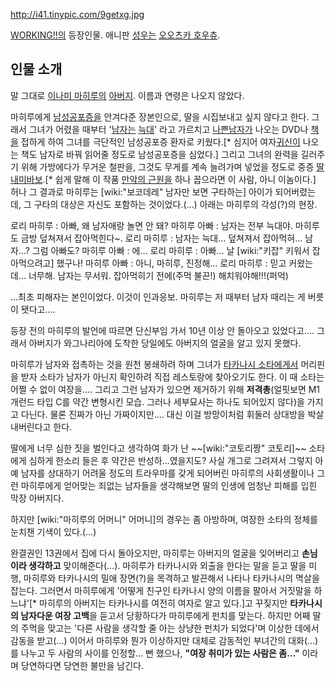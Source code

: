 http://i41.tinypic.com/9getxg.jpg

[[WORKING!!]]의 등장인물. 애니판 [[성우]]는 [[오오츠카 호우츄]].

== 인물 소개 ==
말 그대로 [[이나미 마히루]]의 [[아버지]]. 이름과 연령은 나오지 않았다.

마히루에게 [[남성공포증]]을 안겨다준 장본인으로, 딸을 시집보내고 싶지 않다고 한다. 그래서 그녀가 어렸을 때부터 '[[남자]]는 [[늑대]]' 라고 가르치고 [[나쁜남자]]가 나오는 DVD나 [[책]]을 접하게 하여 그녀를 극단적인 남성공포증 환자로 키웠다.[* 심지어 여자[[귀신]]이 나오는 책도 남자로 바꿔 읽어줄 정도로 남성공포증을 심었다.] 그리고 그녀의 완력을 길러주기 위해 가방에다가 무거운 철판을, 그것도 무게를 계속 늘려가며 넣었을 정도로 중증 [[딸내미바보]].[* 쉽게 말해 이 작품 [[만악의 근원]]을 하나 꼽으라면 이 사람, 아니 이놈이다.]
허나 그 결과로 마히루는 [wiki:"보코데레" 남자만 보면 구타하는] 아이가 되어버렸는데, 그 구타의 대상은 자신도 포함하는 것이었다.(…) 아래는 마히루의 각성(?)의 현장.

로리 마히루 : 아빠, 왜 남자애랑 놀면 안 돼?
마히루 아빠 : 남자는 전부 늑대야. 마히루도 금방 덮쳐져서 잡아먹힌다~. 
로리 마히루 : 남자는 늑대… 덮쳐져서 잡아먹혀… 남자…? 그럼 아빠도?
마히루 아빠 : 에…
로리 마히루 : 아빠… 날 [wiki:"키잡" 키워서 잡아먹으려고] 했구나! 
마히루 아빠 : 아니, 마히루, 진정해…
로리 마히루 : 믿고 커왔는데… 너무해. 남자는 무서워. 잡아먹히기 전에(주먹 불끈!) 해치워야해!!!(퍼억)

…최초 피해자는 본인이었다. 이것이 인과응보. 마히루는 저 때부터 남자 때리는 게 버릇이 됏다고…. 

등장 전의 마히루의 발언에 따르면 단신부임 가서 10년 이상 안 돌아오고 있었다고…. 그래서 아버지가 와그나리아에 도착한 당일에도 아버지의 얼굴을 알고 있지 못했다.

마히루가 남자와 접촉하는 것을 원천 봉쇄하려 하며 그녀가 [[타카나시 소타]]에게서 머리핀을 받자 소타가 남자가 아닌지 확인하려 직접 레스토랑에 찾아오기도 한다. 이 때 소타는 어쩔 수 없이 여장을…. 그리고 그런 남자가 있으면 제거하기 위해 '''저격총'''(얼핏보면 M1개런드 타입 C를 약간 변형시킨 모습. 그러나 세부묘사는 하나도 되어있지 않다)을 가지고 다닌다. 물론 진짜가 아닌 가짜이지만…. 대신 이걸 방망이처럼 휘둘러 상대방을 박살내버린다고 한다.

딸에게 너무 심한 짓을 벌인다고 생각하여 화가 난 ~~[wiki:"코토리짱" 코토리]~~ 소타에게 심하게 한소리 들은 후 약간은 반성하…였을지도? 사실 개그로 그려져서 그렇지 아예 남자를 상대하기 어려울 정도의 트라우마를 갖게 되어버린 마히루의 사회생활이나 그런 마히루에게 얻어맞는 죄없는 남자들을 생각해보면 딸의 인생에 엄청난 피해를 입힌 막장 아버지다.

하지만 [wiki:"마히루의 어머니" 어머니]의 경우는 좀 아방하며, 여장한 소타의 정체를 눈치챈 기색이 있다.(...)

완결권인 13권에서 집에 다시 돌아오지만, 마히루는 아버지의 얼굴을 잊어버리고 '''손님이라 생각하고''' 맞이해준다(…). 마히루가 타카나시와 외출을 한다는 말을 듣고 딸을 미행, 마히루와 타카나시의 밀애 장면(?)을 목격하고 발끈해서 나타나 타카나시의 멱살을 잡는다. 그러면서 마히루에게 '어떻게 친구인 타카나시 양의 이름을 팔아서 거짓말을 하느냐'[* 마히루의 아버지는 타카나시를 여전히 여자로 알고 있다.]고 꾸짖지만 '''타카나시의 남자다운 여장 고백'''을 듣고서 당황하다가 마히루에게 펀치를 맞는다. 하지만 어째 딸의 주먹을 맞고는 '다른 사람을 생각할 줄 아는 상냥한 펀치가 되었다'며 이상한 데에서 감동을 받고(…) 이어서 마히루와 뭔가 이상하지만 대체로 감동적인 부녀간의 대화(…)를 나누고 두 사람의 사이를 인정할… 뻔 했으나, '''"여장 취미가 있는 사람은 좀…"''' 이라며 당연하다면 당연한 불만을 남긴다. 
